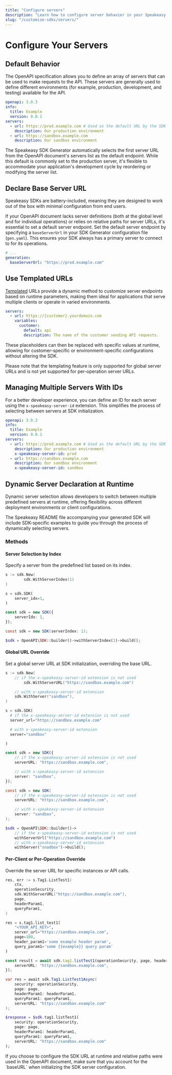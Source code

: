 ```yaml
---
title: "Configure servers"
description: "Learn how to configure server behavior in your Speakeasy client SDKs. Customize URLs, define multiple servers, and use templated URLs."
slug: "/customize-sdks/servers/"
---
```





# Configure Your Servers

## Default Behavior

The OpenAPI specification allows you to define an array of servers that can be used to make requests to the API. These servers are generally used to define different environments (for example, production, development, and testing) available for the API.

```yaml
openapi: 3.0.3
info:
  title: Example
  version: 0.0.1
servers:
  - url: https://prod.example.com # Used as the default URL by the SDK
    description: Our production environment
  - url: https://sandbox.example.com
    description: Our sandbox environment
```

The Speakeasy SDK Generator automatically selects the first server URL from the OpenAPI document's servers list as the default endpoint. While this default is commonly set to the production server, it's flexible to accommodate your application's development cycle by reordering or modifying the server list.

## Declare Base Server URL

Speakeasy SDKs are battery-included, meaning they are designed to work out of the box with minimal configuration from end users.

If your OpenAPI document lacks server definitions (both at the global level and for individual operations) or relies on relative paths for server URLs, it's essential to set a default server endpoint. Set the default server endpoint by specifying a `baseServerUrl` in your SDK Generator configuration file (`gen.yaml`). This ensures your SDK always has a primary server to connect to for its operations.

```yaml
# ...
generation:
  baseServerUrl: "https://prod.example.com"
```

## Use Templated URLs

[Templated](https://spec.openapis.org/oas/v3.0.3#server-object) URLs provide a dynamic method to customize server endpoints based on runtime parameters, making them ideal for applications that serve multiple clients or operate in varied environments.

```yaml
servers:
  - url: https://{customer}.yourdomain.com
    variables:
      customer:
        default: api
        description: The name of the customer sending API requests.
```

These placeholders can then be replaced with specific values at runtime, allowing for customer-specific or environment-specific configurations without altering the SDK.

<Callout title="Note" type="info">
  Please note that the templating feature is only supported for global server
  URLs and is not yet supported for per-operation server URLs.
</Callout>

## Managing Multiple Servers With IDs

For a better developer experience, you can define an ID for each server using the `x-speakeasy-server-id` extension. This simplifies the process of selecting between servers at SDK initialization.

```yaml
openapi: 3.0.3
info:
  title: Example
  version: 0.0.1
servers:
  - url: https://prod.example.com # Used as the default URL by the SDK
    description: Our production environment
    x-speakeasy-server-id: prod
  - url: https://sandbox.example.com
    description: Our sandbox environment
    x-speakeasy-server-id: sandbox
```

## Dynamic Server Declaration at Runtime

Dynamic server selection allows developers to switch between multiple predefined servers at runtime, offering flexibility across different deployment environments or client configurations.

<Callout title="Note" type="info">
  The Speakeasy README file accompanying your generated SDK will include
  SDK-specific examples to guide you through the process of dynamically
  selecting servers.
</Callout>

### Methods

#### Server Selection by Index

Specify a server from the predefined list based on its index.

<CodeWithTabs>

```go !!tabs Go
s := sdk.New(
		sdk.WithServerIndex(1)
)
```

```python !!tabs Python
s = sdk.SDK(
    server_idx=1,
)
```

```typescript !!tabs TypeScript
const sdk = new SDK({
    serverIdx: 1,
});
```

```csharp !!tabs C#
const sdk = new SDK(serverIndex: 1);
```

```php !!tabs PHP
$sdk = OpenAPI\SDK::builder()->withServerIndex(1)->build();
```

</CodeWithTabs>

#### Global URL Override

Set a global server URL at SDK initialization, overriding the base URL.

<CodeWithTabs>

```go !!tabs Go
s := sdk.New(
    // if the x-speakeasy-server-id extension is not used
		sdk.WithServerURL("https://sandbox.example.com")

    // with x-speakeasy-server-id extension
    sdk.WithServer("sandbox"),
)
```

```python !!tabs Python
s = sdk.SDK(
  # if the x-speakeasy-server-id extension is not used
  server_url="https://sandbox.example.com"

  # with x-speakeasy-server-id extension
  server="sandbox"

)
```

```typescript !!tabs TypeScript
const sdk = new SDK({
    // if the x-speakeasy-server-id extension is not used
    serverURL: "https://sandbox.example.com",

    // with x-speakeasy-server-id extension
    server: "sandbox",
});
```

```csharp !!tabs C#
const sdk = new SDK(
    // if the x-speakeasy-server-id extension is not used
    serverURL: "https://sandbox.example.com",

    // with x-speakeasy-server-id extension
    server: "sandbox",
);
```

```php !!tabs PHP
$sdk = OpenAPI\SDK::builder()->
    // if the x-speakeasy-server-id extension is not used
    withServerUrl("https://sandbox.example.com")
    // with x-speakeasy-server-id extension
    withServer("snadbox")->build();
```

</CodeWithTabs>

#### Per-Client or Per-Operation Override

Override the server URL for specific instances or API calls.

<CodeWithTabs>

```go !!tabs Go
res, err := s.Tag1.ListTest1(
    ctx,
    operationSecurity,
    sdk.WithServerURL("https://sandbox.example.com"),
    page,
    headerParam1,
    queryParam1,
)
```

```python !!tabs Python
res = s.tag1.list_test1(
    "<YOUR_API_KEY>",
    server_url="https://sandbox.example.com",
    page=100,
    header_param1='some example header param',
    query_param1='some {{example}} query param'
)
```

```typescript !!tabs TypeScript
const result = await sdk.tag1.listTest1(operationSecurity, page, headerParam1, queryParam1, {
    serverURL: "https://sandbox.example.com",
});
```

```csharp !!tabs C#
var res = await sdk.Tag1.ListTest1Async(
    security: operationSecurity,
    page: page,
    headerParam1: headerParam1,
    queryParam1: queryParam1,
    serverURL: "https://sandbox.example.com"
);
```

```php !!tabs PHP
$response = $sdk.tag1.listTest1(
    security: operationSecurity,
    page: page,
    headerParam1: headerParam1,
    queryParam1: queryParam1,
    serverURL: "https://sandbox.example.com"
);
```

</CodeWithTabs>

<Callout title="CAUTION" type="warning">
  If you choose to configure the SDK URL at runtime and relative paths were used
  in the OpenAPI document, make sure that you account for the `baseURL` when
  initializing the SDK server configuration.
</Callout>
